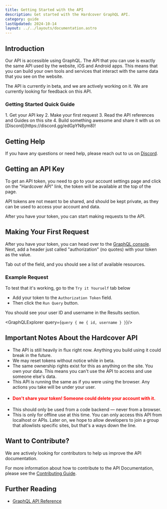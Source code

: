 ```yaml
---
title: Getting Started with the API
description: Get started with the Hardcover GraphQL API.
category: guide
lastUpdated: 2024-10-14
layout: ../../layouts/documentation.astro
---
```



## Introduction
Our API is accessible using GraphQL. The API that you can use is exactly the same API used by the website, iOS and Android apps.
This means that you can build your own tools and services that interact with the same data that you see on the website.

The API is currently in beta, and we are actively working on it.
We are currently looking for feedback on this API.

### Getting Started Quick Guide
<Steps>
    1. Get your API key
    2. Make your first request
    3. Read the API references and Guides on this site
    4. Build something awesome and share it with us on [Discord](https://discord.gg/edGpYN8ym8)!
</Steps>

## Getting Help
If you have any questions or need help, please reach out to us on [Discord](https://discord.gg/edGpYN8ym8).

## Getting an API Key
To get an API token, you need to go to your account settings page and click on the "Hardcover API" link,
the token will be available at the top of the page.

API tokens are not meant to be shared, and should be kept private, as they can be used to access your account and data.

After you have your token, you can start making requests to the API.

## Making Your First Request
After you have your token, you can head over to the [GraphQL console](https://cloud.hasura.io/public/graphiql?endpoint=https://api.hardcover.app/v1/graphql).
Next, add a header just called "authorization" (no quotes) with your token as the value.

Tab out of the field, and you should see a list of available resources.

### Example Request
To test that it's working, go to the `Try it Yourself` tab below
- Add your token to the `Authorization Token` field.
- Then click the `Run Query` button.

You should see your user ID and username in the Results section.

<GraphQLExplorer query={`
query {
    me {
        id,
        username
    }
}
`}/>

## Important Notes About the Hardcover API
- The API is still heavily in flux right now. Anything you build using it could break in the future.
- We may reset tokens without notice while in beta.
- The same ownership rights exist for this as anything on the site.
You own your data.
This means you can't use the API
to access and use someone else's data.
- This API is running the same as if you were using the browser. Any actions you take will be under your user.
- #### <span style="color:red">Don't share your token! Someone could delete your account with it.</span>
- This should only be used from a code backend — never from a browser.
- This is only for offline use at this time.
You can only access this API from localhost or APIs.
Later on, we hope to
allow developers to join a group that allowlists specific sites, but that's a ways down the line.

## Want to Contribute?
We are actively looking for contributors to help us improve the API documentation.

For more information about how to contribute to the API Documentation, please see the [Contributing Guide](/contributing).

## Further Reading
- [GraphQL API Reference](https://graphql.org/learn/)
